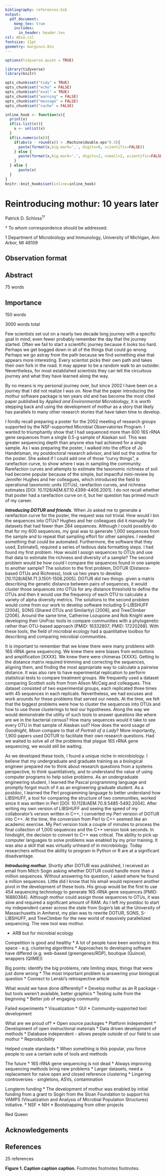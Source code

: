 ```yaml
---
bibliography: references.bib
output:
  pdf_document:
    keep_tex: true
    includes:
      in_header: header.tex
csl: mbio.csl
fontsize: 11pt
geometry: margin=1.0in
---
```


```r
options(tidyverse.quiet = TRUE)

library(tidyverse)
library(knitr)

opts_chunk$set("tidy" = TRUE)
opts_chunk$set("echo" = FALSE)
opts_chunk$set("eval" = TRUE)
opts_chunk$set("warning" = FALSE)
opts_chunk$set("message" = FALSE)
opts_chunk$set("cache" = FALSE)

inline_hook <- function(x){
  print(x)
  if(is.list(x)){
    x <- unlist(x)
  }
  if(is.numeric(x)){
    if(abs(x - round(x)) < .Machine$double.eps^0.5){
      paste(format(x,big.mark=',', digits=0, scientific=FALSE))
    } else {
      paste(format(x,big.mark=',', digits=2, nsmall=2, scientific=FALSE))
    }
  } else {
      paste(x)
  }
}
knitr::knit_hooks$set(inline=inline_hook)
```


\vspace*{10mm}

# Reintroducing mothur: 10 years later

\vspace{35mm}

Patrick D. Schloss${^1}$${^\dagger}$

\vspace{40mm}

$\dagger$ To whom correspondence should be addressed: \href{mailto:pschloss@umich.edu}{pschloss@umich.edu}

$1$ Department of Microbiology and Immunology, University of Michigan, Ann Arbor, MI 48109

\vspace{35mm}

## Observation format

\newpage
\linenumbers

## Abstract
75 words

\newpage

## Importance
150 words

\newpage

3000 words total


Few scientists set out on a nearly two decade long journey with a specific goal in mind; even fewer probably remember the day that the journey started. Often we fail to start a scientific journey because it looks too hard. Perhaps we get bogged down in all of the things that could go wrong. Perhaps we go astray from the path because we find something else that appears more interesting. Every scientist picks their own path and takes their own fork in the road. It may appear to be a random walk to an outsider. Nevertheless, for most established scientists they can tell the circuitous journey and what they have learned along the way.

By no means is my personal journey over, but since 2002 I have been on a journey that I did not realize I was on. Now that the paper introducing the mothur software package is ten years old and has become the most cited paper published by *Applied and Environmental Microbiology*, it is worth stepping back and using the development of mothur as a story that likely has parallels to many other research stories that have taken time to develop.

I fondly recall preparing a poster for the 2002 meeting of research groups supported by the NSF-supported Microbial Observatories Program. I wanted to triumphantly show that I had sequenced more than 600 16S rRNA gene sequences from a single 0.5-g sample of Alaskan soil. This was greater sequencing depth than anyone else had achieved for a single sample. As I was preparing the poster, I walked into the office of Jo Handelsman, my postdoctoral research advisor, and laid out the outline for the poster. She asked if I could add one of those "curvy things", a rarefaction curve, to show where I was in sampling the community. Rarefaction curves and attempts to estimate the taxonomic richness of soil had become popular because of the simple, but impactful mini-review by Jennifer Hughes and her colleagues, which introduced the field to operational taxonomic units (OTUs), rarefaction curves, and richness estimates [DOI: 10.1128/AEM.67.10.4399-4406.2001]. I do not recall whether that poster had a rarefaction curve on it, but her question has primed much of my career.

***Introducing DOTUR and friends.*** When Jo asked me to generate a rarefaction curve for the poster, the request was not trivial. How would I bin the sequences into OTUs? Hughes and her colleagues did it manually for datasets that had fewer than 284 sequences. Although I could possibly do that for my 600 sequences, my goal was to generate 1,000 sequences from the sample and to repeat that sampling effort for other samples. I needed something that could be automated. Furthermore, the software that they used, EstimateS, required a series of tedious data formatting steps. I had found my first problem. How would I assign sequences to OTUs and use that data to estimate the richness and diversity of a sample? The second problem would be how could I compare the sequences found in one sample to another sample? The solution to the first problem, DOTUR (Distance-based OTUs and Richness), took us two years to develop [10.1128/AEM.71.3.1501-1506.2005]. DOTUR did two things: given a matrix describing the genetic distance between pairs of sequences, it would cluster those sequences into OTUs for any distance threshold to define the OTUs and then it would use the frequency of each OTU to calculate a variety of alpha diversity metrics. The solutions to the second problem would come from our work to develop software including S-LIBSHUFF [2004], SONS (Shared OTUs and Similarity) [2006], and TreeClimber [2006]. Around the same time, Catherine Lozupone and Rob Knight were developing their UniFrac tools to compare communities with a phylogenetic rather than OTU-based approach [PMID: 16332807; PMID: 17220268]. With these tools, the field of microbial ecology had a quantitative toolbox for describing and comparing microbial communities.

It is important to remember that we knew there were many problems with 16S rRNA gene sequencing. We knew there were biases from extractions and amplification [XXXX]. We knew there were chimeras [XXXX]. Getting to the distance matrix required trimming and correcting the sequences, aligning them, and finding the most appropriate way to calculate a pairwise distance. It was also rare to have experimental replication to perform statistical tests to compare treatment groups. We frequently used a dataset comparing Scottish soils from from Alison McCaig and colleagues. This dataset consisted of two experimental groups, each replicated three times with 45 sequences in each replicate. Nevertheless, we had excuses and work arounds for these problems that served our needs. At the time, we felt that the biggest problems were how to cluster the sequences into OTUs and how to use those clusterings to test our hypotheses. Along the way we would demonstrate the utility of such tools to answer questions like where are we in the bacterial census? How many sequences would it take to see every OTU in that sample of Alaskan soil? How does the word usage of *Goodnight, Moon* compare to that of *Portrait of a Lady*? More importantly, 1,900 papers used DOTUR to facilitate their own research questions. Had we waited to solve all of the problems that plague 16S rRNA gene sequencing, we would still be waiting.

As we developed these tools, I found a unique niche in microbiology. I believe that my undergraduate and graduate training as a biological engineer prepared me to think about research questions from a systems perspective, to think quantitatively, and to understand the value of using computer programs to help solve problems. As an undergraduate engineering student, I learned the Pascal programming language and promptly forgot much of it as an engineering graduate student. As a postdoc, I learned the Perl programming language to better understand how LIBSHUFF, a tool for comparing the structure of two communities, worked since it was written in Perl [DOI: 10.1128/AEM.70.9.5485-5492.2004]. After writing my own version of LIBSHUFF and seeing the speed of my collaborator's version written in C++, I converted my Perl version of DOTUR into C++. At the time, the conversion from Perl to C++ seemed like an academic exercise. My Perl version took a couple of minutes to process the final collection of 1,000 sequences and the C++ version took seconds. In hindsight, the decision to convert to C++ was critical. The ability to pick up computer languages to solve problems was enabled by my prior training. It was also a skill that was virtually unheard of in microbiology. Today researchers without the ability to program in Python or R are at a significant disadvantage.


***Introducing mothur.*** Shortly after DOTUR was published, I received an email from Mitch Sogin asking whether DOTUR could handle more than a million sequences. Without answering his question, I asked where he found a million sequences. Little did I know that his email would represent another pivot in the development of these tools. His group would be the first to use 454 sequencing technology to generate 16S rRNA gene sequences [PMID: 16880384]. Although mothur could assign those sequences to OTUs, it was slow and required a significant amount of RAM. As I left my postdoc to start my independent career across the state from Sogin's lab at the University of Massachusetts in Amherst, my plan was to rewrite DOTUR, SONS, S-LIBSHUFF, and TreeClimber for the new world of massively parallelized sequencing. The new tool was mothur.


* ARB but for microbial ecology


Competition is good and healthy
* A lot of people have been working in this space - e.g. clustering algorithms
* Approaches to developing software have differed (e.g. web-based (greengenes/RDP), boutique (Quince), wrappers (QIIME))



Big points: identify the big problems, rate limiting steps, things that were just done wrong
* The most important problem is answering your biological question
* Connect to Lenski's retrospective article



What would we have done differently?
* Develop mothur as an R package - but tools weren't available, better graphics
* Testing suite from the beginning
* Better job of engaging community



Failed experiments
* Visualization
* GUI
* Community-supported tool development



What are we proud of?
* Open source packages
* Platform independent
* Development of open instructional materials
* Data driven development of methods
* Database independent - allows people outside of our field to use mothur
* Reproducibility



Helped create standards
* When something is this popular, you force people to use a certain suite of tools and methods



The future
* 16S rRNA gene sequencing is not dead
* Always improving sequencing methods bring new problems
* Larger datasets, need a replacement for naive open and closed reference clustering
* Lingering controversies - singletons, ASVs, contamination



Longterm funding
* The development of mothur was enabled by initial funding from a grant to Sogin from the Sloan Foundation to support his VAMPS (Visualization and Analysis of Microbial Population Structures) initiative.
* NSF
* NIH
* Bootstrapping from other projects



Red Queen



\newpage

## Acknowledgements


\newpage

## References
25 references

<div id="refs"></div>

\newpage

<!--- \includegraphics{figure_1.png} -->

**Figure 1. Caption caption caption.** Footnotes footnotes footnotes.
